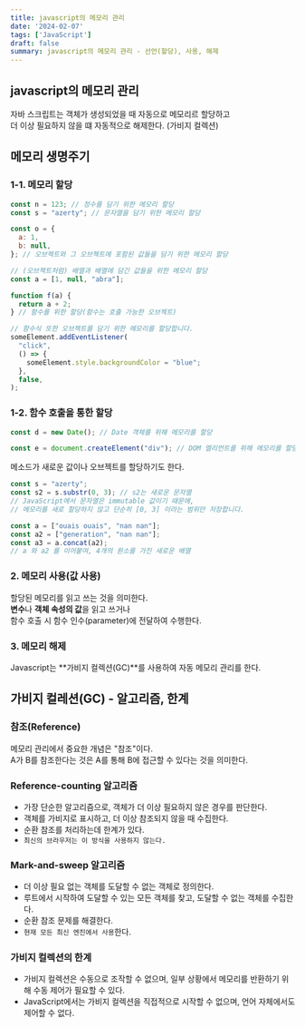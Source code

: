 ```yaml
---
title: javascript의 메모리 관리
date: '2024-02-07'
tags: ['JavaScript']
draft: false
summary: javascript의 메모리 관리 - 선언(할당), 사용, 해제
---
```


<TOCInline toc={props.toc} toHeading={4} />

## javascript의 메모리 관리

자바 스크립트는 객체가 생성되었을 때 자동으로 메모리르 할당하고  
더 이상 필요하지 않을 떄 자동적으로 해제한다. (가비지 컬렉션)

## 메모리 생명주기

### 1-1. 메모리 할당

```JavaScript
const n = 123; // 정수를 담기 위한 메모리 할당
const s = "azerty"; // 문자열을 담기 위한 메모리 할당

const o = {
  a: 1,
  b: null,
}; // 오브젝트와 그 오브젝트에 포함된 값들을 담기 위한 메모리 할당

// (오브젝트처럼) 배열과 배열에 담긴 값들을 위한 메모리 할당
const a = [1, null, "abra"];

function f(a) {
  return a + 2;
} // 함수를 위한 할당(함수는 호출 가능한 오브젝트)

// 함수식 또한 오브젝트를 담기 위한 메모리를 할당합니다.
someElement.addEventListener(
  "click",
  () => {
    someElement.style.backgroundColor = "blue";
  },
  false,
);

```

### 1-2. 함수 호출을 통한 할당

```JavaScript
const d = new Date(); // Date 객체를 위해 메모리를 할당

const e = document.createElement("div"); // DOM 엘리먼트를 위해 메모리를 할당

```

메소드가 새로운 값이나 오브젝트를 할당하기도 한다.

```JavaScript
const s = "azerty";
const s2 = s.substr(0, 3); // s2는 새로운 문자열
// JavaScript에서 문자열은 immutable 값이기 때문에,
// 메모리를 새로 할당하지 않고 단순히 [0, 3] 이라는 범위만 저장합니다.

const a = ["ouais ouais", "nan nan"];
const a2 = ["generation", "nan nan"];
const a3 = a.concat(a2);
// a 와 a2 를 이어붙여, 4개의 원소를 가진 새로운 배열

```

### 2. 메모리 사용(값 사용)

할당된 메모리를 읽고 쓰는 것을 의미한다.  
**변수**나 **객체 속성의 값**을 읽고 쓰거나  
함수 호출 시 함수 인수(parameter)에 전달하여 수행한다.

### 3. 메모리 해제

Javascript는 **가비지 컬렉션(GC)**를 사용하여 자동 메모리 관리를 한다.

## 가비지 컬레션(GC) - 알고리즘, 한계

### 참조(Reference)

메모리 관리에서 중요한 개념은 "참조"이다.  
A가 B를 참조한다는 것은 A를 통해 B에 접근할 수 있다는 것을 의미한다.

### Reference-counting 알고리즘

- 가장 단순한 알고리즘으로, 객체가 더 이상 필요하지 않은 경우를 판단한다.
- 객체를 가비지로 표시하고, 더 이상 참조되지 않을 때 수집한다.
- 순환 참조를 처리하는데 한계가 있다.
- `최신의 브라우저는 이 방식을 사용하지 않는다.`

### Mark-and-sweep 알고리즘

- 더 이상 필요 없는 객체를 도달할 수 없는 객체로 정의한다.
- 루트에서 시작하여 도달할 수 있는 모든 객체를 찾고, 도달할 수 없는 객체를 수집한다.
- 순환 참조 문제를 해결한다.
- `현재 모든 최신 엔진에서 사용`한다.

### 가비지 컬렉션의 한계

- 가비지 컬렉션은 수동으로 조작할 수 없으며, 일부 상황에서 메모리를 반환하기 위해 수동 제어가 필요할 수 있다.
- JavaScript에서는 가비지 컬렉션을 직접적으로 시작할 수 없으며, 언어 자체에서도 제어할 수 없다.
